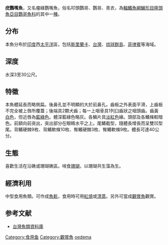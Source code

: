 {{Speciesbox
| status = LC
| status_system = IUCN3.1
| genus = Chlorurus
| species = oedema
| authority = [[Snyder|Snyder]], 1909
| synonyms = *''Callyodon oedema''<br /><small>Snyder, 1909</small>
*''Scarus oedema''<br /><small>Snyder, 1909</small>
}}

'''疣鸚嘴魚'''，又名瘤綠鸚嘴魚，俗名叩頭鸚哥、鸚哥、青衣，為[[輻鰭魚綱|輻鰭魚綱]][[鱸形目|鱸形目]][[隆頭魚亞目|隆頭魚亞目]][[鸚哥魚科|鸚哥魚科]]的其中一[[種|種]]。

==分布==
本魚分布於[[印度|印度]]西[[太平洋|太平洋]]區，包括[[斯里蘭卡|斯里蘭卡]]、[[台灣|台灣]]、[[琉球群島|琉球群島]]、[[菲律賓|菲律賓]]等海域。

==深度==
水深3至30公尺。

==特徵==
本魚體延長而略側扁。後鼻孔並不明顯的大於前鼻孔。齒板之外表面平滑，上齒板不完全被上唇所覆蓋；後端具2顆犬齒；每一上咽骨具1列臼齒狀之咽頭齒。齒黃[[白色|白色]]，但近唇為[[藍綠色|藍綠色]]。體深藍綠色略灰。各鱗片具[[淡紅色|淡紅色]]緣。頭部及各鰭條較暗色。前額向前突出，突出部分在眼睛水平之上。尾鰭截型，隨體長增長而呈雙凹型尾。背鰭硬棘9枚、背鰭軟條10枚、臀鰭硬棘3枚、臀鰭軟條9枚。體長可達40公分。

==生態==
喜歡生活在沿礁或珊瑚礁區。啃食[[珊瑚|珊瑚]]，以珊瑚共生藻為生。

==經濟利用==
中型食用魚類。可作成[[魚鬆|魚鬆]]，食用時可用[[紅燒|紅燒]]或[[清蒸|清蒸]]。另外可當成[[觀賞魚|觀賞魚]]觀賞。

==参考文献==
*[http://fishdb.sinica.edu.tw/ 台灣魚類資料庫] {{Wayback|url=http://fishdb.sinica.edu.tw/ |date=20160304193340 }}
{{Taxonbar|from=Q1008104}}

[[Category:食用鱼|Category:食用鱼]]
[[Category:觀賞魚|Category:觀賞魚]]
[[Category:綠鸚嘴魚屬|oedema]]